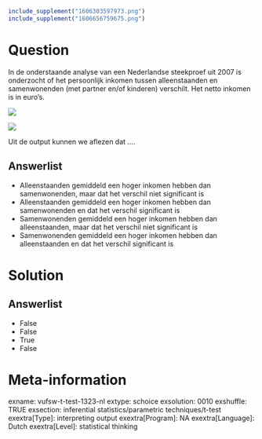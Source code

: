 ```r
include_supplement("1606303597973.png")
include_supplement("1606656759675.png")
```

Question
========
In de onderstaande analyse van een Nederlandse steekproef uit 2007 is
onderzocht of het persoonlijk inkomen tussen alleenstaanden en
samenwonenden (met partner en/of kinderen) verschilt. Het netto inkomen
is in euro’s.  
  
![](1606303597973.png)
  
  
  
  
![](1606656759675.png)
  
Uit de output kunnen we aflezen dat ....

Answerlist
----------
* Alleenstaanden gemiddeld een hoger inkomen hebben dan samenwonenden,
  maar dat het verschil niet significant is
* Alleenstaanden gemiddeld een hoger inkomen hebben dan samenwonenden en
  dat het verschil significant is
* Samenwonenden gemiddeld een hoger inkomen hebben dan alleenstaanden,
  maar dat het verschil niet significant is
* Samenwonenden gemiddeld een hoger inkomen hebben dan alleenstaanden en
  dat het verschil significant is

Solution
========










Answerlist
----------
* False
* False
* True
* False

Meta-information
================
exname: vufsw-t-test-1323-nl
extype: schoice
exsolution: 0010
exshuffle: TRUE
exsection: inferential statistics/parametric techniques/t-test
exextra[Type]: interpreting output
exextra[Program]: NA
exextra[Language]: Dutch
exextra[Level]: statistical thinking

